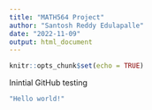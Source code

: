 ```yaml
---
title: "MATH564 Project"
author: "Santosh Reddy Edulapalle"
date: "2022-11-09"
output: html_document
---
```


```r
knitr::opts_chunk$set(echo = TRUE)
```

Inintial GitHub testing
```r
"Hello world!"
```

